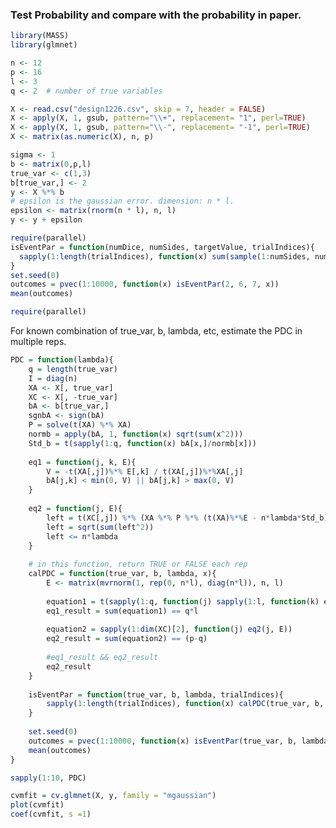 ### Test Probability and compare with the probability in paper.
```r
library(MASS)
library(glmnet)
```

```r
n <- 12
p <- 16
l <- 3
q <- 2  # number of true variables

X <- read.csv("design1226.csv", skip = 7, header = FALSE)
X <- apply(X, 1, gsub, pattern="\\+", replacement= "1", perl=TRUE)
X <- apply(X, 1, gsub, pattern="\\-", replacement= "-1", perl=TRUE)
X <- matrix(as.numeric(X), n, p)

sigma <- 1
b <- matrix(0,p,l)
true_var <- c(1,3)
b[true_var,] <- 2
y <- X %*% b
# epsilon is the gaussian error. dimension: n * l.
epsilon <- matrix(rnorm(n * l), n, l)
y <- y + epsilon
```


```r
require(parallel)
isEventPar = function(numDice, numSides, targetValue, trialIndices){
  sapply(1:length(trialIndices), function(x) sum(sample(1:numSides, numDice, replace=TRUE)) >= targetValue)
}
set.seed(0)
outcomes = pvec(1:10000, function(x) isEventPar(2, 6, 7, x))
mean(outcomes)
```

```r
require(parallel)
```

For known combination of true_var, b, lambda, etc, estimate the PDC in multiple reps.
```r
PDC = function(lambda){
    q = length(true_var)
    I = diag(n)
    XA <- X[, true_var]
    XC <- X[, -true_var]
    bA <- b[true_var,]
    sgnbA <- sign(bA)
    P = solve(t(XA) %*% XA)
    normb = apply(bA, 1, function(x) sqrt(sum(x^2)))
    Std_b = t(sapply(1:q, function(x) bA[x,]/normb[x]))
    
    eq1 = function(j, k, E){
        V = -t(XA[,j])%*% E[,k] / t(XA[,j])%*%XA[,j]
        bA[j,k] < min(0, V) || bA[j,k] > max(0, V)
    }
    
    eq2 = function(j, E){
        left = t(XC[,j]) %*% (XA %*% P %*% (t(XA)%*%E - n*lambda*Std_b) - E )
        left = sqrt(sum(left^2))
        left <= n*lambda
    }
    
    # in this function, return TRUE or FALSE each rep
    calPDC = function(true_var, b, lambda, x){
        E <- matrix(mvrnorm(1, rep(0, n*l), diag(n*l)), n, l) 
        
        equation1 = t(sapply(1:q, function(j) sapply(1:l, function(k) eq1(j, k, E))))
        eq1_result = sum(equation1) == q*l
        
        equation2 = sapply(1:dim(XC)[2], function(j) eq2(j, E))
        eq2_result = sum(equation2) == (p-q)
        
        #eq1_result && eq2_result
        eq2_result
    }
    
    isEventPar = function(true_var, b, lambda, trialIndices){
        sapply(1:length(trialIndices), function(x) calPDC(true_var, b, lambda, x))
    }
    
    set.seed(0)
    outcomes = pvec(1:10000, function(x) isEventPar(true_var, b, lambda, x))
    mean(outcomes)
}
```

```r
sapply(1:10, PDC)
```


```r
cvmfit = cv.glmnet(X, y, family = "mgaussian")
plot(cvmfit)
coef(cvmfit, s =1)
```









